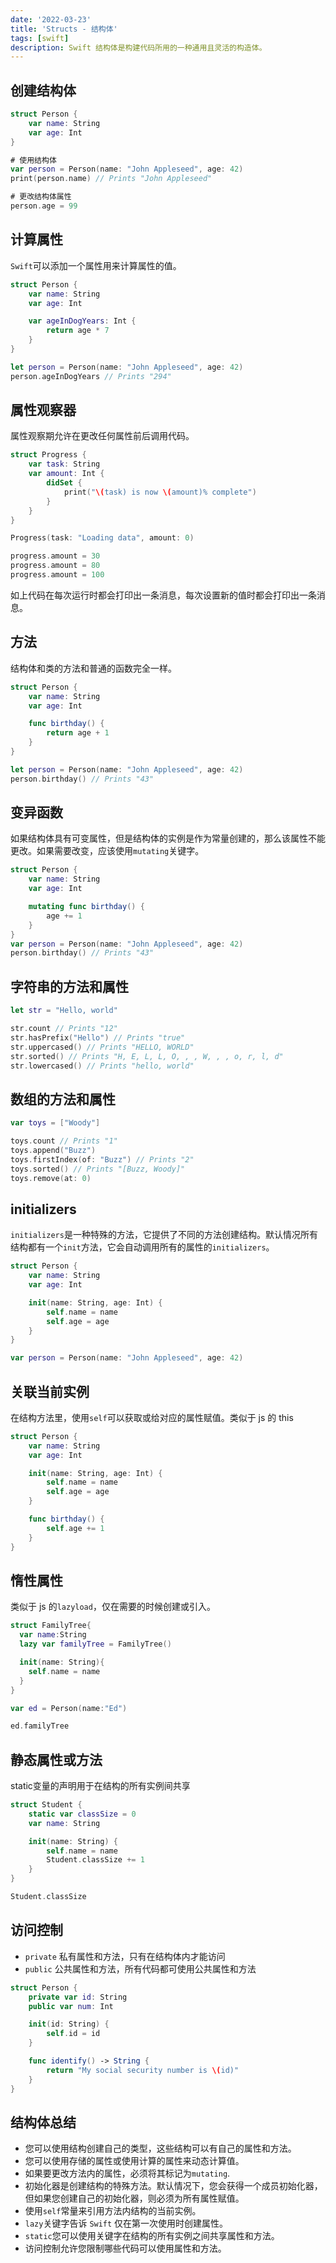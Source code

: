 ```yaml
---
date: '2022-03-23'
title: 'Structs - 结构体'
tags: [swift]
description: Swift 结构体是构建代码所用的一种通用且灵活的构造体。
---
```


## 创建结构体

```swift
struct Person {
    var name: String
    var age: Int
}

# 使用结构体
var person = Person(name: "John Appleseed", age: 42)
print(person.name) // Prints "John Appleseed"

# 更改结构体属性
person.age = 99
```

## 计算属性

`Swift`可以添加一个属性用来计算属性的值。

```swift
struct Person {
    var name: String
    var age: Int

    var ageInDogYears: Int {
        return age * 7
    }
}

let person = Person(name: "John Appleseed", age: 42)
person.ageInDogYears // Prints "294"
```

## 属性观察器

属性观察期允许在更改任何属性前后调用代码。

```swift
struct Progress {
    var task: String
    var amount: Int {
        didSet {
            print("\(task) is now \(amount)% complete")
        }
    }
}

Progress(task: "Loading data", amount: 0)

progress.amount = 30
progress.amount = 80
progress.amount = 100
```

如上代码在每次运行时都会打印出一条消息，每次设置新的值时都会打印出一条消息。

## 方法

结构体和类的方法和普通的函数完全一样。

```swift
struct Person {
    var name: String
    var age: Int

    func birthday() {
        return age + 1
    }
}

let person = Person(name: "John Appleseed", age: 42)
person.birthday() // Prints "43"
```

## 变异函数

如果结构体具有可变属性，但是结构体的实例是作为常量创建的，那么该属性不能更改。如果需要改变，应该使用`mutating`关键字。

```swift
struct Person {
    var name: String
    var age: Int

    mutating func birthday() {
        age += 1
    }
}
var person = Person(name: "John Appleseed", age: 42)
person.birthday() // Prints "43"
```

## 字符串的方法和属性

```swift
let str = "Hello, world"

str.count // Prints "12"
str.hasPrefix("Hello") // Prints "true"
str.uppercased() // Prints "HELLO, WORLD"
str.sorted() // Prints "H, E, L, L, O, , , W, , , o, r, l, d"
str.lowercased() // Prints "hello, world"
```

## 数组的方法和属性

```swift
var toys = ["Woody"]

toys.count // Prints "1"
toys.append("Buzz")
toys.firstIndex(of: "Buzz") // Prints "2"
toys.sorted() // Prints "[Buzz, Woody]"
toys.remove(at: 0)
```

## initializers

`initializers`是一种特殊的方法，它提供了不同的方法创建结构。默认情况所有结构都有一个`init`方法，它会自动调用所有的属性的`initializers`。

```swift
struct Person {
    var name: String
    var age: Int

    init(name: String, age: Int) {
        self.name = name
        self.age = age
    }
}

var person = Person(name: "John Appleseed", age: 42)
```

## 关联当前实例

在结构方法里，使用`self`可以获取或给对应的属性赋值。类似于 js 的 this

```swift
struct Person {
    var name: String
    var age: Int

    init(name: String, age: Int) {
        self.name = name
        self.age = age
    }

    func birthday() {
        self.age += 1
    }
}
```

## 惰性属性

类似于 js 的`lazyload`，仅在需要的时候创建或引入。

```swift
struct FamilyTree{
  var name:String
  lazy var familyTree = FamilyTree()

  init(name: String){
    self.name = name
  }
}

var ed = Person(name:"Ed")

ed.familyTree
```

## 静态属性或方法

static变量的声明用于在结构的所有实例间共享

``` swift
struct Student {
    static var classSize = 0
    var name: String

    init(name: String) {
        self.name = name
        Student.classSize += 1
    }
}

Student.classSize
```

## 访问控制

- `private` 私有属性和方法，只有在结构体内才能访问
- `public` 公共属性和方法，所有代码都可使用公共属性和方法

``` swift
struct Person {
    private var id: String
    public var num: Int

    init(id: String) {
        self.id = id
    }

    func identify() -> String {
        return "My social security number is \(id)"
    }
}
```

## 结构体总结

- 您可以使用结构创建自己的类型，这些结构可以有自己的属性和方法。
- 您可以使用存储的属性或使用计算的属性来动态计算值。
- 如果要更改方法内的属性，必须将其标记为`mutating`.
- 初始化器是创建结构的特殊方法。默认情况下，您会获得一个成员初始化器，但如果您创建自己的初始化器，则必须为所有属性赋值。
- 使用`self`常量来引用方法内结构的当前实例。
- `lazy`关键字告诉 `Swift` 仅在第一次使用时创建属性。
- `static`您可以使用关键字在结构的所有实例之间共享属性和方法。
- 访问控制允许您限制哪些代码可以使用属性和方法。
